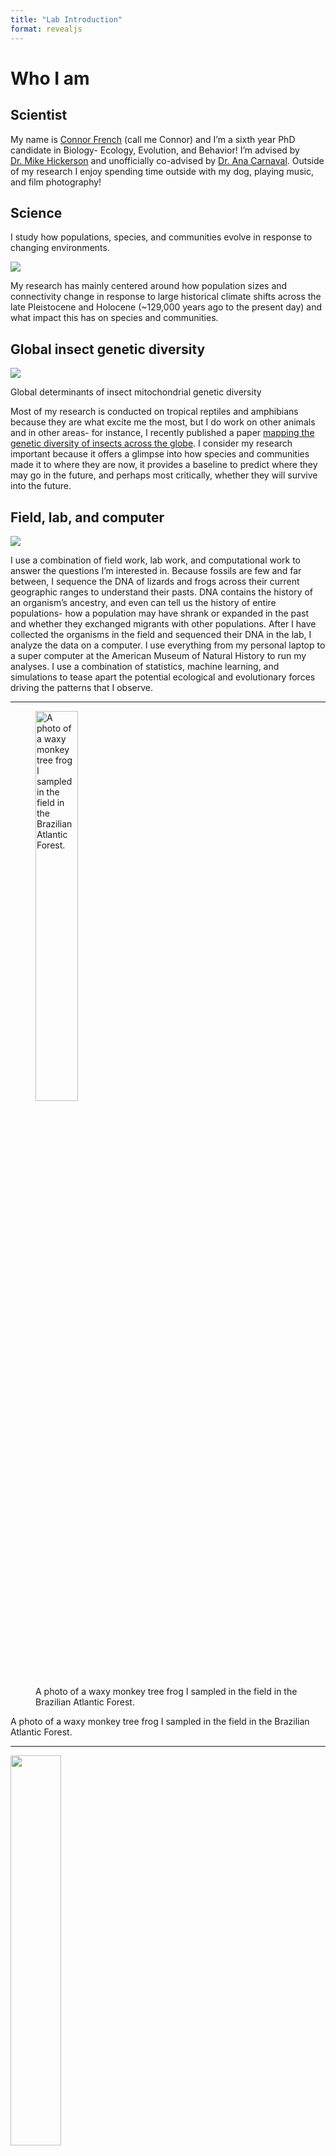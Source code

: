 ```yaml
---
title: "Lab Introduction"
format: revealjs
---
```


# Who I am

## Scientist

My name is [Connor French](https://connor-french.com/) (call me Connor) and I'm a sixth year PhD candidate in Biology- Ecology, Evolution, and Behavior! I'm advised by [Dr. Mike Hickerson](https://hickerlab.wordpress.com/) and unofficially co-advised by [Dr. Ana Carnaval](https://www.carnavallab.org/ana). Outside of my research I enjoy spending time outside with my dog, playing music, and film photography!

## Science

I study how populations, species, and communities evolve in response to changing environments.

![](images/temp_change-2024-01-31-1450.png)

::: notes
My research has mainly centered around how population sizes and connectivity change in response to large historical climate shifts across the late Pleistocene and Holocene (\~129,000 years ago to the present day) and what impact this has on species and communities.
:::

## Global insect genetic diversity

![](images/clipboard-3382888579.png)

::: aside
Global determinants of insect mitochondrial genetic diversity
:::

::: notes
Most of my research is conducted on tropical reptiles and amphibians because they are what excite me the most, but I do work on other animals and in other areas- for instance, I recently published a paper [mapping the genetic diversity of insects across the globe](https://doi.org/10.1038/s41467-023-40936-0). I consider my research important because it offers a glimpse into how species and communities made it to where they are now, it provides a baseline to predict where they may go in the future, and perhaps most critically, whether they will survive into the future.
:::

## Field, lab, and computer

![](images/clipboard-4249644727.png)

::: notes
I use a combination of field work, lab work, and computational work to answer the questions I'm interested in. Because fossils are few and far between, I sequence the DNA of lizards and frogs across their current geographic ranges to understand their pasts. DNA contains the history of an organism's ancestry, and even can tell us the history of entire populations- how a population may have shrank or expanded in the past and whether they exchanged migrants with other populations. After I have collected the organisms in the field and sequenced their DNA in the lab, I analyze the data on a computer. I use everything from my personal laptop to a super computer at the American Museum of Natural History to run my analyses. I use a combination of statistics, machine learning, and simulations to tease apart the potential ecological and evolutionary forces driving the patterns that I observe.
:::


------------------------------------------------------------------------

![A photo of a waxy monkey tree frog I sampled in the field in the Brazilian Atlantic Forest.](images/phyllomedusa.jpg){fig-alt="A waxy monkey tree frog grasping a branch." fig-align="center" width="40%"}

::: notes
A photo of a waxy monkey tree frog I sampled in the field in the Brazilian Atlantic Forest.
:::
------------------------------------------------------------------------

![](images/fieldwork-habitat.jpg){fig-alt="Edge of a tropical forest fragment seen from atop a hill." width="40%"}

::: notes
Typical habitat that I conduct field work in. A fragment of tropical forest on the edge of agricultural land in the Brazilian Atlantic Forest.
:::

## Data

![](images/data-collection-schematic.png){fig-alt="Schematic of ecological data collection."}

::: notes
The geographic study area is indicated with the black outline, while the observed localities of two frog species are indicated with the symbols. I can download temperature and precipitation for the study area from a database and extract those values for the observed localities to get an idea of differences in environmental tolerances for the two species.

In addition to DNA sequences, I use ecological information to inform my analyses. I aggregate records of where the lizards or frogs I study have been observed and used that to obtain ecological information from online databases. For instance, if I want to get a broad understanding of the environmental tolerances of the tree frogs I study, I take the locations where they have been observed, extract the average annual temperature and precipitation of these locations from the online database, and summarize those values using measurements like the average or spread of those values. I can compare these ecological measurements between species or populations to see how their ecological tolerances differ and how they might change over time!

It looks like frog species A likes it a bit cooler and wetter than frog species B!
:::

# Lab

## Purpose of the lab

The lab portion of the course is mainly devoted to goals (2) and (3) from the syllabus:

> \(2\) use exploration and experiential problem-solving to become familiar with how scientists ask questions, collect data, and analyze it to further knowledge; and 3) develop core technological skills in Microsoft Excel and the statistical programming language R to kick-start their success in future science courses and labs and research endeavors

::: notes
We will use real data from the scientists you meet during the lecture portion to satisfy these goals!
:::

## Learning outcomes

What you tackle during the lab will contribute to all of the learning outcomes stated in the syllabus.

> |                                                                                               |
> |------------------------------------------------------------------------|
> | 1\. Explain how undertaking biological research differs from studying biology in a classroom. |
> | 2\. Understand the diverse backgrounds from which scientists come.                            |
> | 3\. Understand research fundamentals.                                                         |
> | 4\. Understand advanced functions of Microsoft Excel.                                         |
> | 5\. Manipulate data and undertake analysis in the R statistical computing language.           |

## How a lab will typically go

::: columns
::: {.column width="50%"}
Data Science
:::

::: {.column width="50%"}
![](images/clipboard-3286891400.png)
:::
:::

::: notes
Labs will have "Data Science" topics and an "Excel/R" topics. The Data Science section will cover research methods, scientific techniques, and feedback on your group projects (we will go over your group projects next week!). The Excel/R section will familiarize you with the two pieces of software and cover hands-on data recording and analysis using real data from the presenters!

Each week will involve working through a research question involving data from that week's presenter, where you will evaluate or ask your own scientific question, form hypotheses, investigate research data, visualize and analyze the data, and interpret your analyses. The lab will focus on particular Data Science and Excel/R concepts specific to that week.
:::

## Semester outline

+----------+------------------+-----------------+-----------------------+--------------+-------------+--------------------------------------------------+
| **Week** | **Lecture Date** | **Lecture Day** | **Speaker**           | **Lab Date** | **Lab Day** | **Topic**                                        |
+----------+------------------+-----------------+-----------------------+--------------+-------------+--------------------------------------------------+
| 1        | Jan 29           | Mon             | First class           | Jan 31       | Wed         | Introduction/Excel overview                      |
+----------+------------------+-----------------+-----------------------+--------------+-------------+--------------------------------------------------+
| 2        | Feb 5            | Mon             | Susan Perkins         | Feb 7        | Wed         | Experiment components/Entering data              |
+----------+------------------+-----------------+-----------------------+--------------+-------------+--------------------------------------------------+
| 3        | Feb 12           | Mon             | Lincoln's Birthday    | Feb 14       | Wed         | Projects/Formula basics                          |
+----------+------------------+-----------------+-----------------------+--------------+-------------+--------------------------------------------------+

::: aside
Full outline is on the syllabus
:::

::: notes
We have a tentative schedule for what the lab will cover, but it is subject to change depending on how I feel y'all are progressing. This is the first time this class is being taught, so I will be learning from you just like you will be learning from me!
:::


## Grading

|                                                    |     |
|----------------------------------------------------|-----|
| **The final grade will be calculated as follows:** |     |
| Attendance                                         | 20% |
| Lab assignments                                    | 60% |
| Final projects                                     | 20% |

12 lab assignments, 5 points each.
Final project, 20 points.

::: notes
You will have 12 lab assignments, worth 5 points each. Each lab assignment will be due before the following lab section. I will accept labs one day late for 2 point deduction, but more than one day late results in a zero. You will have opportunities throughout the semester to earn extra credit.

The final project will be a group research project that culminates in a final presentation. I will give more details on the final project on week 3.
:::

## Blackboard

All lab materials will be hosted on Blackboard. Your grades will be posted there as well. I send emails to the class through Blackboard, so make sure to check your email that's associated with Blackboard!


# Excel introduction

## Installation

If you do not have installed Microsoft Office 365 installed on your computer, follow [City College's instructions](https://www.ccny.cuny.edu/it/microsoft-office-365-students) to install the latest version (for free).

## What is Excel?

It is a spreadsheet program developed by Microsoft. 

::: notes
Excel organizes data in columns and rows and allows you to do mathematical functions. It runs on Windows, macOS, Android and iOS.
:::

## Why use Excel?

-   Everyone uses it. 
-   It has a low barrier to entry.
-   It is versatile
-   Advanced functionality
-   Community support

::: notes
Scientists, finance professionals, fantasy football players, DnD dungeon masters, you name it.

There are many tools that Microsoft and other developers have made to make different tasks like data analysis and accounting easier.
:::
